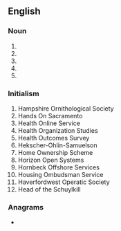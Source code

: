 {{also|hos|hô|hös|hős|hoš|hoş|Hos.}}
==English==
{{wikipedia}}

===Noun===
{{en-noun|?}}

# {{initialism of|en|hall of shame}}
# {{initialism of|en|head of state}}
# {{initialism of|en|[[hour]]s of [[service]]}}
# {{initialism of|en|Holt-Oram syndrome}}
# {{initialism of|en|[[higher]]-[[order]] [[statistics]]}}

===Initialism===
{{rfc-header|Initialism}}
{{head|en|initialism}}

# Hampshire Ornithological Society
# Hands On Sacramento
# Health Online Service
# Health Organization Studies
# Health Outcomes Survey
# Hekscher-Ohlin-Samuelson
# Home Ownership Scheme
# Horizon Open Systems
# Hornbeck Offshore Services
# Housing Ombudsman Service
# Haverfordwest Operatic Society
# Head of the Schuylkill

===Anagrams===
* {{anagrams|en|a=hos|OHS|OHs|Osh|Soh|ohs|osh|sho|sho'|soh}}